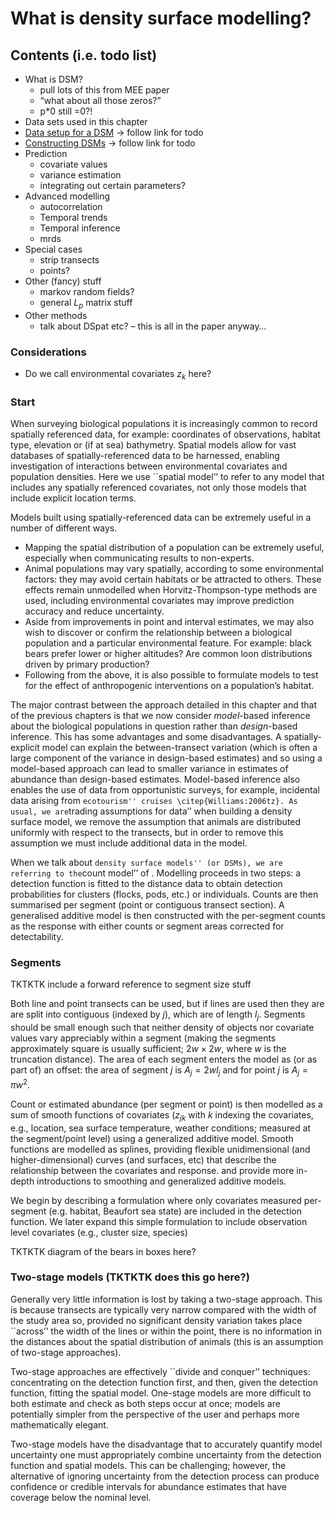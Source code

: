 # What is density surface modelling?

## Contents (i.e. todo list)

 * What is DSM?
    - pull lots of this from MEE paper
    - "what about all those zeros?"
    - p*0 still =0?!
 * Data sets used in this chapter
 * [Data setup for a DSM](dsm-datasetup.Rmd) -> follow link for todo
 * [Constructing DSMs](dsm-constructing.Rmd) -> follow link for todo
 * Prediction
    - covariate values
    - variance estimation
    - integrating out certain parameters?
 * Advanced modelling
    - autocorrelation
    - Temporal trends
    - Temporal inference
    - mrds
 * Special cases
    - strip transects
    - points?
 * Other (fancy) stuff
    - markov random fields?
    - general $L_p$ matrix stuff
 * Other methods
    - talk about DSpat etc? -- this is all in the paper anyway...

### Considerations

  * Do we call environmental covariates $z_k$ here?


### Start

When surveying biological populations it is increasingly common to record spatially referenced data, for example: coordinates of observations, habitat type, elevation or (if at sea) bathymetry. Spatial models allow for vast databases of spatially-referenced data \citep[e.g. OBIS-SEAMAP,][]{Halpin:2009je} to be harnessed, enabling investigation of interactions between environmental covariates and population densities. Here we use ``spatial model'' to refer to any model that includes any spatially referenced covariates, not only those models that include explicit location terms. 

Models built using spatially-referenced data can be extremely useful in a number of different ways. 

  * Mapping the spatial distribution of a population can be extremely useful, especially when communicating results to non-experts.
  * Animal populations may vary spatially, according to some environmental factors: they may avoid certain habitats or be attracted to others. These effects remain unmodelled when Horvitz-Thompson-type methods are used, including environmental covariates may improve prediction accuracy and reduce uncertainty.
  * Aside from improvements in point and interval estimates, we may also wish to discover or confirm the relationship between a biological population and a particular environmental feature. For example: black bears prefer lower or higher altitudes? Are common loon distributions driven by primary production?
  * Following from the above, it is also possible to formulate models to test for the effect of anthropogenic interventions on a population's habitat.

The major contrast between the approach detailed in this chapter and that of the previous chapters is that we now consider *model*-based inference about the biological populations in question rather than *design*-based inference. This has some advantages and some disadvantages. A spatially-explicit model can explain the between-transect variation (which is often a large component of the variance in design-based estimates) and so using a model-based approach can lead to smaller variance in estimates of abundance than design-based estimates. Model-based inference also enables the use of data from opportunistic surveys, for example, incidental data arising from ``ecotourism'' cruises \citep{Williams:2006tz}. As usual, we are ``trading assumptions for data'' when building a density surface model, we remove the assumption that animals are distributed uniformly with respect to the transects, but in order to remove this assumption we must include additional data in the model.



When we talk about ``density surface models'' (or DSMs), we are referring to the ``count model'' of \cite{Hedley:2004et}. Modelling proceeds in two steps: a detection function is fitted to the distance data to obtain detection probabilities for clusters (flocks, pods, etc.) or individuals. Counts are then summarised per segment (point or contiguous transect section). A generalised additive model \cite[GAM; e.g.][]{Wood:2006wz} is then constructed with the per-segment counts as the response with either counts or segment areas corrected for detectability.

### Segments

TKTKTK include a forward reference to segment size stuff

Both line and point transects can be used, but if lines are used then they are are split into contiguous \textit{segments} (indexed by $j$), which are of length $l_j$. Segments should be small enough such that neither density of objects nor covariate values vary appreciably within a segment (making the segments approximately square is usually sufficient; $2w\times 2w$, where $w$ is the truncation distance). The area of each segment enters the model as (or as part of) an offset: the area of segment $j$ is $A_j = 2wl_j$ and for point $j$ is $A_j=\pi w^2$. 

Count or estimated abundance (per  segment or point) is then modelled as a sum of smooth functions of covariates ($z_{jk}$ with $k$ indexing the covariates, e.g., location, sea surface temperature, weather conditions; measured at the segment/point level) using a generalized additive model. Smooth functions are modelled as splines, providing flexible unidimensional (and higher-dimensional) curves (and surfaces, etc) that describe the relationship between the covariates and response. \cite{Wood:2006wz} and \cite{ruppert2003semiparametric} provide more in-depth introductions to smoothing and generalized additive models.

We begin by describing a formulation where only covariates measured per-segment (e.g. habitat, Beaufort sea state) are included in the detection function. We later expand this simple formulation to include observation level covariates (e.g., cluster size, species)





TKTKTK diagram of the bears in boxes here?


### Two-stage models (TKTKTK does this go here?)

Generally very little information is lost by taking a two-stage approach. This is because transects are typically very narrow compared with the width of the study area so, provided no significant density variation takes place ``across'' the width of the lines or within the point, there is no information in the distances about the spatial distribution of animals (this is an assumption of two-stage approaches). 

Two-stage approaches are effectively ``divide and conquer'' techniques: concentrating on the detection function first, and then, given the detection function, fitting the spatial model. One-stage models are more difficult to both estimate and check as both steps occur at once; models are potentially simpler from the perspective of the user and perhaps more mathematically elegant.

Two-stage models have the disadvantage that to accurately quantify model uncertainty one must appropriately combine uncertainty from the detection function and spatial models. This can be challenging; however, the alternative of ignoring uncertainty from the detection process \cite[e.g.][]{Niemi:2010kx} can produce confidence or credible intervals for abundance estimates that have coverage below the nominal level.







